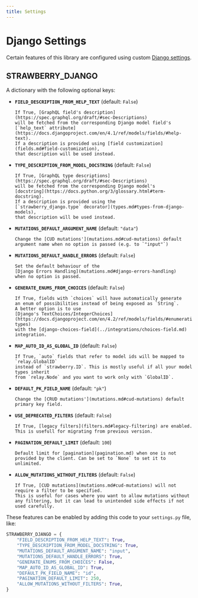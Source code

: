 ```yaml
---
title: Settings
---
```


# Django Settings

Certain features of this library are configured using custom
[Django settings](https://docs.djangoproject.com/en/4.2/topics/settings/).

## STRAWBERRY_DJANGO

A dictionary with the following optional keys:

- **`FIELD_DESCRIPTION_FROM_HELP_TEXT`** (default: `False`)

  ```
  If True, [GraphQL field's description](https://spec.graphql.org/draft/#sec-Descriptions)
  will be fetched from the corresponding Django model field's
  [`help_text` attribute](https://docs.djangoproject.com/en/4.1/ref/models/fields/#help-text).
  If a description is provided using [field customization](fields.md#field-customization),
  that description will be used instead.
  ```

- **`TYPE_DESCRIPTION_FROM_MODEL_DOCSTRING`** (default: `False`)

  ```
  If True, [GraphQL type descriptions](https://spec.graphql.org/draft/#sec-Descriptions)
  will be fetched from the corresponding Django model's
  [docstring](https://docs.python.org/3/glossary.html#term-docstring).
  If a description is provided using the
  [`strawberry_django.type` decorator](types.md#types-from-django-models),
  that description will be used instead.
  ```

- **`MUTATIONS_DEFAULT_ARGUMENT_NAME`** (default: `"data"`)

  ```
  Change the [CUD mutations'](mutations.md#cud-mutations) default
  argument name when no option is passed (e.g. to `"input"`)
  ```

- **`MUTATIONS_DEFAULT_HANDLE_ERRORS`** (default: `False`)

  ```
  Set the default behaviour of the
  [Django Errors Handling](mutations.md#django-errors-handling)
  when no option is passed.
  ```

- **`GENERATE_ENUMS_FROM_CHOICES`** (default: `False`)

  ```
  If True, fields with `choices` will have automatically generate
  an enum of possibilities instead of being exposed as `String`.
  A better option is to use
  [Django's TextChoices/IntegerChoices](https://docs.djangoproject.com/en/4.2/ref/models/fields/#enumeration-types)
  with the [django-choices-field](../integrations/choices-field.md) integration.
  ```

- **`MAP_AUTO_ID_AS_GLOBAL_ID`** (default: `False`)

  ```
  If True, `auto` fields that refer to model ids will be mapped to `relay.GlobalID`
  instead of `strawberry.ID`. This is mostly useful if all your model types inherit
  from `relay.Node` and you want to work only with `GlobalID`.
  ```

- **`DEFAULT_PK_FIELD_NAME`** (default: `"pk"`)

  ```
  Change the [CRUD mutations'](mutations.md#cud-mutations) default
  primary key field.
  ```

- **`USE_DEPRECATED_FILTERS`** (default: `False`)

  ```
  If True, [legacy filters](filters.md#legacy-filtering) are enabled. This is usefull for migrating from previous version.
  ```

- **`PAGINATION_DEFAULT_LIMIT`** (default: `100`)

  ```
  Default limit for [pagination](pagination.md) when one is not provided by the client. Can be set to `None` to set it to unlimited.
  ```

- **`ALLOW_MUTATIONS_WITHOUT_FILTERS`** (default: `False`)

  ```
  If True, [CUD mutations](mutations.md#cud-mutations) will not require a filter to be specified.
  This is useful for cases where you want to allow mutations without any filtering, but it can lead to unintended side effects if not used carefully.
  ```

These features can be enabled by adding this code to your `settings.py` file, like:

```python title="settings.py"
STRAWBERRY_DJANGO = {
    "FIELD_DESCRIPTION_FROM_HELP_TEXT": True,
    "TYPE_DESCRIPTION_FROM_MODEL_DOCSTRING": True,
    "MUTATIONS_DEFAULT_ARGUMENT_NAME": "input",
    "MUTATIONS_DEFAULT_HANDLE_ERRORS": True,
    "GENERATE_ENUMS_FROM_CHOICES": False,
    "MAP_AUTO_ID_AS_GLOBAL_ID": True,
    "DEFAULT_PK_FIELD_NAME": "id",
    "PAGINATION_DEFAULT_LIMIT": 250,
    "ALLOW_MUTATIONS_WITHOUT_FILTERS": True,
}
```